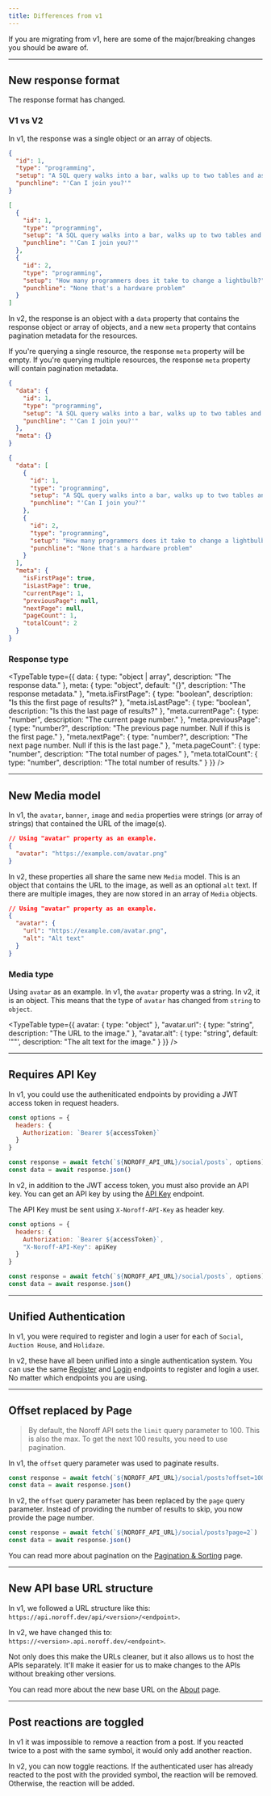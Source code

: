```yaml
---
title: Differences from v1
---
```



If you are migrating from v1, here are some of the major/breaking changes you should be aware of.

<Hr />

## New response format

The response format has changed.

### V1 vs V2

In v1, the response was a single object or an array of objects.

```json title="v1 - Old response format (Single resource)"
{
  "id": 1,
  "type": "programming",
  "setup": "A SQL query walks into a bar, walks up to two tables and asks...",
  "punchline": "'Can I join you?'"
}
```

```json title="v1 - Old response format (Multiple resources)"
[
  {
    "id": 1,
    "type": "programming",
    "setup": "A SQL query walks into a bar, walks up to two tables and asks...",
    "punchline": "'Can I join you?'"
  },
  {
    "id": 2,
    "type": "programming",
    "setup": "How many programmers does it take to change a lightbulb?",
    "punchline": "None that's a hardware problem"
  }
]
```

In v2, the response is an object with a `data` property that contains the response object or array of objects, and a new `meta` property that contains pagination metadata for the resources.

If you're querying a single resource, the response `meta` property will be empty. If you're querying multiple resources, the response `meta` property will contain pagination metadata.

```json title="v2 - New response format (Single resource)"
{
  "data": {
    "id": 1,
    "type": "programming",
    "setup": "A SQL query walks into a bar, walks up to two tables and asks...",
    "punchline": "'Can I join you?'"
  },
  "meta": {}
}
```

```json title="v2 - New response format (Multiple resources)"
{
  "data": [
    {
      "id": 1,
      "type": "programming",
      "setup": "A SQL query walks into a bar, walks up to two tables and asks...",
      "punchline": "'Can I join you?'"
    },
    {
      "id": 2,
      "type": "programming",
      "setup": "How many programmers does it take to change a lightbulb?",
      "punchline": "None that's a hardware problem"
    }
  ],
  "meta": {
    "isFirstPage": true,
    "isLastPage": true,
    "currentPage": 1,
    "previousPage": null,
    "nextPage": null,
    "pageCount": 1,
    "totalCount": 2
  }
}
```

### Response type

<TypeTable
  type={{
    data: { type: "object | array", description: "The response data." },
    meta: { type: "object", default: "{}", description: "The response metadata." },
    "meta.isFirstPage": { type: "boolean", description: "Is this the first page of results?" },
    "meta.isLastPage": { type: "boolean", description: "Is this the last page of results?" },
    "meta.currentPage": { type: "number", description: "The current page number." },
    "meta.previousPage": { type: "number?", description: "The previous page number. Null if this is the first page." },
    "meta.nextPage": { type: "number?", description: "The next page number. Null if this is the last page." },
    "meta.pageCount": { type: "number", description: "The total number of pages." },
    "meta.totalCount": { type: "number", description: "The total number of results." }
  }}
/>

<Hr />

## New Media model

In v1, the `avatar`, `banner`, `image` and `media` properties were strings (or array of strings) that contained the URL of the image(s).

```json title="v1"
// Using "avatar" property as an example.
{
  "avatar": "https://example.com/avatar.png"
}
```

In v2, these properties all share the same new `Media` model. This is an object that contains the URL to the image, as well as an optional `alt` text. If there are multiple images, they are now stored in an array of `Media` objects.

```json title="v2 - New Media model"
// Using "avatar" property as an example.
{
  "avatar": {
    "url": "https://example.com/avatar.png",
    "alt": "Alt text"
  }
}
```

### Media type

Using `avatar` as an example. In v1, the `avatar` property was a string. In v2, it is an object. This means that the type of `avatar` has changed from `string` to `object`.

<TypeTable
  type={{
    avatar: { type: "object" },
    "avatar.url": { type: "string", description: "The URL to the image." },
    "avatar.alt": { type: "string", default: '""', description: "The alt text for the image." }
  }}
/>

<Hr />

## Requires API Key

In v1, you could use the autheniticated endpoints by providing a JWT access token in request headers.

```js title="v1 - Example of authorization"
const options = {
  headers: {
    Authorization: `Bearer ${accessToken}`
  }
}

const response = await fetch(`${NOROFF_API_URL}/social/posts`, options)
const data = await response.json()
```

In v2, in addition to the JWT access token, you must also provide an API key. You can get an API key by using the [API Key](./auth/api-key) endpoint.

The API Key must be sent using `X-Noroff-API-Key` as header key.

```js title="v2 - Using access token and API key"
const options = {
  headers: {
    Authorization: `Bearer ${accessToken}`,
    "X-Noroff-API-Key": apiKey
  }
}

const response = await fetch(`${NOROFF_API_URL}/social/posts`, options)
const data = await response.json()
```

<Hr />

## Unified Authentication

In v1, you were required to register and login a user for each of `Social`, `Auction House`, and `Holidaze`.

In v2, these have all been unified into a single authentication system. You can use the same [Register](./auth/register) and [Login](./auth/login) endpoints to register and login a user. No matter which endpoints you are using.

<Hr />

## Offset replaced by Page

> By default, the Noroff API sets the `limit` query parameter to 100. This is also the max. To get the next 100 results, you need to use pagination.

In v1, the `offset` query parameter was used to paginate results.

```js title="v1 - Example of pagination"
const response = await fetch(`${NOROFF_API_URL}/social/posts?offset=100`)
const data = await response.json()
```

In v2, the `offset` query parameter has been replaced by the `page` query parameter. Instead of providing the number of results to skip, you now provide the page number.

```js title="v2 - Example of pagination"
const response = await fetch(`${NOROFF_API_URL}/social/posts?page=2`)
const data = await response.json()
```

You can read more about pagination on the [Pagination & Sorting](./pagination-sorting) page.

<Hr />

## New API base URL structure

In v1, we followed a URL structure like this: `https://api.noroff.dev/api/<version>/<endpoint>`.

In v2, we have changed this to: `https://<version>.api.noroff.dev/<endpoint>`.

Not only does this make the URLs cleaner, but it also allows us to host the APIs separately. It'll make it easier for us to make changes to the APIs without breaking other versions.

You can read more about the new base URL on the [About](./about) page.

<Hr />

## Post reactions are toggled

In v1 it was impossible to remove a reaction from a post. If you reacted twice to a post with the same symbol, it would only add another reaction.

In v2, you can now toggle reactions. If the authenticated user has already reacted to the post with the provided symbol, the reaction will be removed. Otherwise, the reaction will be added.
